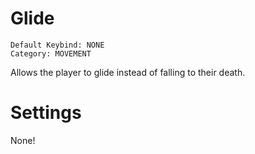 # Glide

```
Default Keybind: NONE
Category: MOVEMENT
```

Allows the player to glide instead of falling to their death.

# Settings
None!